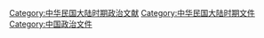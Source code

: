 [[Category:中华民国大陆时期政治文献|Category:中华民国大陆时期政治文献]]
[[Category:中华民国大陆时期文件|Category:中华民国大陆时期文件]]
[[Category:中国政治文件|Category:中国政治文件]]